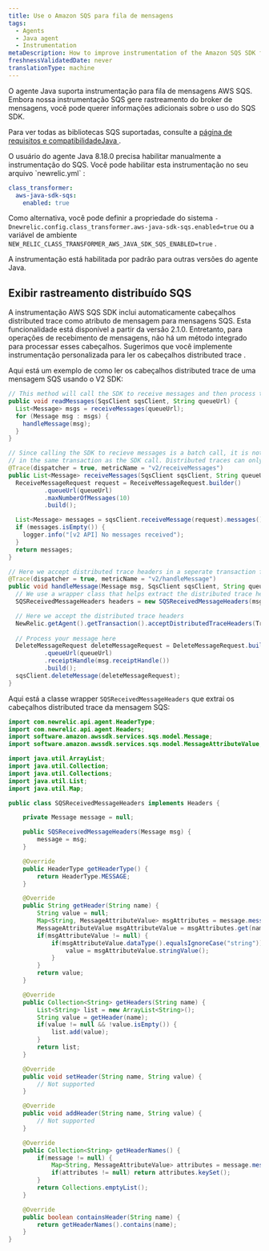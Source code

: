 ```yaml
---
title: Use o Amazon SQS para fila de mensagens
tags:
  - Agents
  - Java agent
  - Instrumentation
metaDescription: How to improve instrumentation of the Amazon SQS SDK for Java applications using New Relic's APM
freshnessValidatedDate: never
translationType: machine
---
```


O agente Java suporta instrumentação para fila de mensagens AWS SQS. Embora nossa instrumentação SQS gere rastreamento do broker de mensagens, você pode querer informações adicionais sobre o uso do SQS SDK.

Para ver todas as bibliotecas SQS suportadas, consulte a [página de requisitos e compatibilidadeJava ](/docs/agents/java-agent/getting-started/compatibility-requirements-java-agent).

<Callout variant="important">
  O usuário do agente Java 8.18.0 precisa habilitar manualmente a instrumentação do SQS. Você pode habilitar esta instrumentação no seu arquivo `newrelic.yml` :

  ```yml
  class_transformer:
    aws-java-sdk-sqs:
      enabled: true
  ```

  Como alternativa, você pode definir a propriedade do sistema `-Dnewrelic.config.class_transformer.aws-java-sdk-sqs.enabled=true` ou a variável de ambiente `NEW_RELIC_CLASS_TRANSFORMER_AWS_JAVA_SDK_SQS_ENABLED=true` .

  A instrumentação está habilitada por padrão para outras versões do agente Java.
</Callout>

## Exibir rastreamento distribuído SQS

A instrumentação AWS SQS SDK inclui automaticamente cabeçalhos distributed trace como atributo de mensagem para mensagens SQS. Esta funcionalidade está disponível a partir da versão 2.1.0. Entretanto, para operações de recebimento de mensagens, não há um método integrado para processar esses cabeçalhos. Sugerimos que você implemente instrumentação personalizada para ler os cabeçalhos distributed trace .

Aqui está um exemplo de como ler os cabeçalhos distributed trace de uma mensagem SQS usando o V2 SDK:

```java
// This method will call the SDK to receive messages and then process them
public void readMessages(SqsClient sqsClient, String queueUrl) {
  List<Message> msgs = receiveMessages(queueUrl);
  for (Message msg : msgs) {
    handleMessage(msg);
  }
}

// Since calling the SDK to recieve messages is a batch call, it is not recommended to accept distributed trace headers
// in the same transaction as the SDK call. Distributed traces can only have one parent span.
@Trace(dispatcher = true, metricName = "v2/receiveMessages")
public List<Message> receiveMessages(SqsClient sqsClient, String queueUrl) {
  ReceiveMessageRequest request = ReceiveMessageRequest.builder()
          .queueUrl(queueUrl)
          .maxNumberOfMessages(10)
          .build();

  List<Message> messages = sqsClient.receiveMessage(request).messages();
  if (messages.isEmpty()) {
    logger.info("[v2 API] No messages received");
  }
  return messages;
}

// Here we accept distributed trace headers in a seperate transaction from the SDK call.
@Trace(dispatcher = true, metricName = "v2/handleMessage")
public void handleMessage(Message msg, SqsClient sqsClient, String queueUrl) {
  // We use a wrapper class that helps extract the distributed trace headers
  SQSReceivedMessageHeaders headers = new SQSReceivedMessageHeaders(msg);

  // Here we accept the distributed trace headers
  NewRelic.getAgent().getTransaction().acceptDistributedTraceHeaders(TransportType.Other, headers);
  
  // Process your message here
  DeleteMessageRequest deleteMessageRequest = DeleteMessageRequest.builder()
          .queueUrl(queueUrl)
          .receiptHandle(msg.receiptHandle())
          .build();
  sqsClient.deleteMessage(deleteMessageRequest);
}
```

Aqui está a classe wrapper `SQSReceivedMessageHeaders` que extrai os cabeçalhos distributed trace da mensagem SQS:

```java
import com.newrelic.api.agent.HeaderType;
import com.newrelic.api.agent.Headers;
import software.amazon.awssdk.services.sqs.model.Message;
import software.amazon.awssdk.services.sqs.model.MessageAttributeValue;

import java.util.ArrayList;
import java.util.Collection;
import java.util.Collections;
import java.util.List;
import java.util.Map;

public class SQSReceivedMessageHeaders implements Headers {

	private Message message = null;

	public SQSReceivedMessageHeaders(Message msg) {
		message = msg;
	}

	@Override
	public HeaderType getHeaderType() {
		return HeaderType.MESSAGE;
	}

	@Override
	public String getHeader(String name) {
		String value = null;
		Map<String, MessageAttributeValue> msgAttributes = message.messageAttributes();
		MessageAttributeValue msgAttributeValue = msgAttributes.get(name);
		if(msgAttributeValue != null) {
			if(msgAttributeValue.dataType().equalsIgnoreCase("string")) {
				value = msgAttributeValue.stringValue();
			}
		}
		return value;
	}

	@Override
	public Collection<String> getHeaders(String name) {
		List<String> list = new ArrayList<String>();
		String value = getHeader(name);
		if(value != null && !value.isEmpty()) {
			list.add(value);
		}
		return list;
	}

	@Override
	public void setHeader(String name, String value) {
		// Not supported
	}

	@Override
	public void addHeader(String name, String value) {
		// Not supported
	}

	@Override
	public Collection<String> getHeaderNames() {
		if(message != null) {
			Map<String, MessageAttributeValue> attributes = message.messageAttributes();
			if(attributes != null) return attributes.keySet();
		}
		return Collections.emptyList();
	}

	@Override
	public boolean containsHeader(String name) {
		return getHeaderNames().contains(name);
	}
}
```